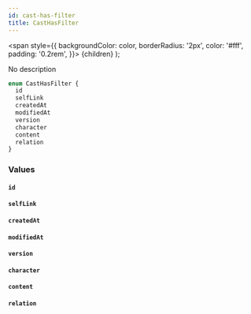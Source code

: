 ```yaml
---
id: cast-has-filter
title: CastHasFilter
---
```


<span
style={{
      backgroundColor: color,
      borderRadius: '2px',
      color: '#fff',
      padding: '0.2rem',
    }}>
{children}
</span>
);

No description

```graphql
enum CastHasFilter {
  id
  selfLink
  createdAt
  modifiedAt
  version
  character
  content
  relation
}
```

### Values

#### `id`

#### `selfLink`

#### `createdAt`

#### `modifiedAt`

#### `version`

#### `character`

#### `content`

#### `relation`
